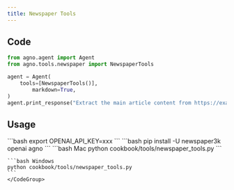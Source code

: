 ```yaml
---
title: Newspaper Tools
---
```


## Code

```python cookbook/tools/newspaper_tools.py
from agno.agent import Agent
from agno.tools.newspaper import NewspaperTools

agent = Agent(
    tools=[NewspaperTools()],
        markdown=True,
)
agent.print_response("Extract the main article content from https://example.com/article")
```

## Usage

<Steps>
  <Snippet file="create-venv-step.mdx" />

  <Step title="Set your API key"> 
    ```bash
    export OPENAI_API_KEY=xxx
    ```
  </Step>

  <Step title="Install libraries">
    ```bash
    pip install -U newspaper3k openai agno
    ```
  </Step>

  <Step title="Run Agent">
    <CodeGroup>
    ```bash Mac
    python cookbook/tools/newspaper_tools.py
    ```

    ```bash Windows
    python cookbook/tools/newspaper_tools.py
    ```
    </CodeGroup>
  </Step>
</Steps>